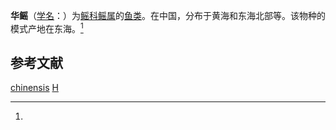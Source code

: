 {{Speciesbox
| genus = Raja
| species = chinensis
| authority = ({{link-ru|Basilewsky|Базилевский, Степан Иванович}}, 1855)<ref name='id5244'>{{cite web| url =http://www.bioinfo.cn/db05/BjdwSpecies.php?action=view&id=5244| title =华鳐| work =《中国动物物种编目数据库》| publisher =中国科学院微生物研究所| author =中国科学院动物研究所| accessdate =2009-04-11| deadurl =yes| archiveurl =https://web.archive.org/web/20160305075106/http://www.bioinfo.cn/db05/BjdwSpecies.php?action=view&id=5244| archivedate =2016-03-05}}</ref>
}}

'''华鳐'''（[[学名|学名]]：{{lang|la|''Raja chinensis''}}）为[[鳐科|鳐科]][[鳐属|鳐属]]的[[鱼类|鱼类]]。在中国，分布于黄海和东海北部等。该物种的模式产地在东海。<ref name='id5244'/>

== 参考文献 ==
{{reflist}}

{{Taxonbar|from=Q5021501}}

[[Category:鳐属|chinensis]]
[[Category:1855年描述的鱼类|H]]


{{鱼类小作品}}